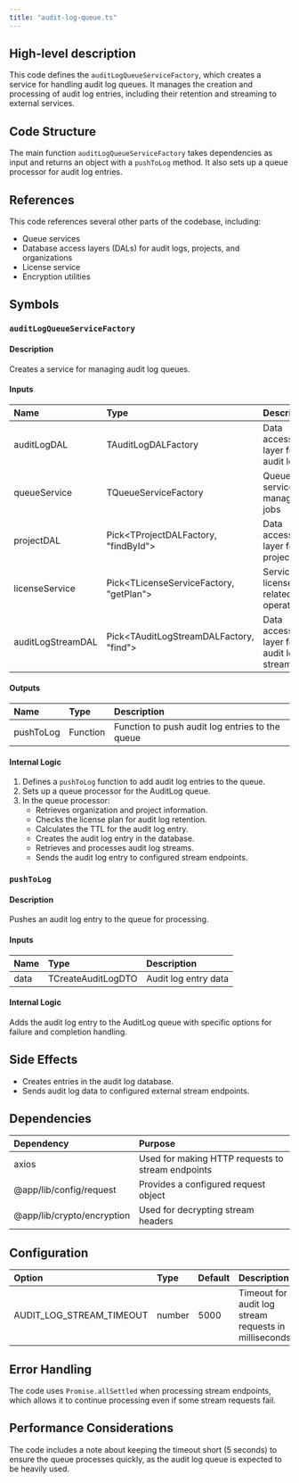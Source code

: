 ```yaml
---
title: "audit-log-queue.ts"
---
```


## High-level description
This code defines the `auditLogQueueServiceFactory`, which creates a service for handling audit log queues. It manages the creation and processing of audit log entries, including their retention and streaming to external services.

## Code Structure
The main function `auditLogQueueServiceFactory` takes dependencies as input and returns an object with a `pushToLog` method. It also sets up a queue processor for audit log entries.

## References
This code references several other parts of the codebase, including:
- Queue services
- Database access layers (DALs) for audit logs, projects, and organizations
- License service
- Encryption utilities

## Symbols

### `auditLogQueueServiceFactory`
#### Description
Creates a service for managing audit log queues.

#### Inputs
| Name | Type | Description |
|:-----|:-----|:------------|
| auditLogDAL | TAuditLogDALFactory | Data access layer for audit logs |
| queueService | TQueueServiceFactory | Queue service for managing jobs |
| projectDAL | Pick&lt;TProjectDALFactory, "findById"&gt; | Data access layer for projects |
| licenseService | Pick&lt;TLicenseServiceFactory, "getPlan"&gt; | Service for license-related operations |
| auditLogStreamDAL | Pick&lt;TAuditLogStreamDALFactory, "find"&gt; | Data access layer for audit log streams |

#### Outputs
| Name | Type | Description |
|:-----|:-----|:------------|
| pushToLog | Function | Function to push audit log entries to the queue |

#### Internal Logic
1. Defines a `pushToLog` function to add audit log entries to the queue.
2. Sets up a queue processor for the AuditLog queue.
3. In the queue processor:
   - Retrieves organization and project information.
   - Checks the license plan for audit log retention.
   - Calculates the TTL for the audit log entry.
   - Creates the audit log entry in the database.
   - Retrieves and processes audit log streams.
   - Sends the audit log entry to configured stream endpoints.

### `pushToLog`
#### Description
Pushes an audit log entry to the queue for processing.

#### Inputs
| Name | Type | Description |
|:-----|:-----|:------------|
| data | TCreateAuditLogDTO | Audit log entry data |

#### Internal Logic
Adds the audit log entry to the AuditLog queue with specific options for failure and completion handling.

## Side Effects
- Creates entries in the audit log database.
- Sends audit log data to configured external stream endpoints.

## Dependencies
| Dependency | Purpose |
|:-----------|:--------|
| axios | Used for making HTTP requests to stream endpoints |
| @app/lib/config/request | Provides a configured request object |
| @app/lib/crypto/encryption | Used for decrypting stream headers |

## Configuration
| Option | Type | Default | Description |
|:-------|:-----|:--------|:------------|
| AUDIT_LOG_STREAM_TIMEOUT | number | 5000 | Timeout for audit log stream requests in milliseconds |

## Error Handling
The code uses `Promise.allSettled` when processing stream endpoints, which allows it to continue processing even if some stream requests fail.

## Performance Considerations
The code includes a note about keeping the timeout short (5 seconds) to ensure the queue processes quickly, as the audit log queue is expected to be heavily used.